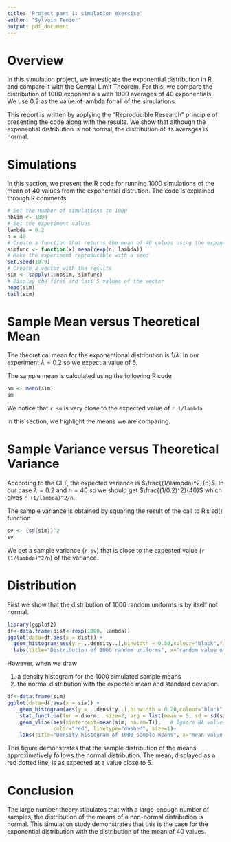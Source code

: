 ```yaml
---
title: 'Project part 1: simulation exercise'
author: "Sylvain Tenier"
output: pdf_document
---
```


# Overview

In this simulation project, we investigate the exponential distribution in R and compare it with the Central Limit Theorem. For this, we compare the distribution of 1000 exponentials with 1000 averages of 40 exponentials. We use 0.2 as the value of lambda for all of the simulations.

This report is written by applying the "Reproducible Research" principle of presenting the code along with the results. We show that although the exponential distribution is not normal, the distribution of its averages is normal. 

# Simulations

In this section, we present the R code for running 1000 simulations of the mean of 40 values from the exponential distrution. The code is explained through R comments

```r
# Set the number of simulations to 1000 
nbsim <- 1000 
# Set the experiment values
lambda = 0.2
n = 40
# Create a function that returns the mean of 40 values using the exponential distribution 
simfunc <- function(x) mean(rexp(n, lambda)) 
# Make the experiment reproducible with a seed
set.seed(1979)
# Create a vector with the results
sim <- sapply(1:nbsim, simfunc)
# Display the first and last 5 values of the vector
head(sim)
tail(sim)

```

# Sample Mean versus Theoretical Mean

The theoretical mean for the exponentional distribution is $1/\lambda$. In our experiment $\lambda=0.2$ so we expect a value of 5.

The sample mean is calculated using the following R code

```r
sm <- mean(sim)
sm
```
We notice that `r sm` is very close to the expected value of `r 1/lambda`


In this section, we highlight the means we are comparing. 
 
# Sample Variance versus Theoretical Variance

According to the CLT, the expected variance is $\frac{(1/\lambda)^2}{n}$. In our case $\lambda=0.2$ and $n=40$ so we should get $\frac{(1/0.2)^2}{40}$ which gives `r (1/lambda)^2/n`.

The sample variance is obtained by squaring the result of the call to R's sd() function
```r
sv <- (sd(sim))^2
sv
```
We get a sample variance (`r sv`) that is close to the expected value (`r (1/lambda)^2/n`) of the variance.


# Distribution
First we show that the distribution of 1000 random uniforms is by itself not normal.
```r
library(ggplot2)
df<-data.frame(dist<-rexp(1000, lambda))
ggplot(data=df,aes(x = dist)) + 
  geom_histogram(aes(y = ..density..),binwidth = 0.50,colour="black",fill="chartreuse1")+
  labs(title="Distribution of 1000 random uniforms", x="random value of the uniform distribution")
```

However, when we draw

1. a density histogram for the 1000 simulated sample means
2. the normal distribution with the expected mean and standard deviation.

```r
df<-data.frame(sim)
ggplot(data=df,aes(x = sim)) + 
    geom_histogram(aes(y = ..density..),binwidth = 0.20,colour="black",fill="chartreuse1")+
    stat_function(fun = dnorm,  size=2, arg = list(mean = 5, sd = sd(sim)))+
    geom_vline(aes(xintercept=mean(sim, na.rm=T)),   # Ignore NA values for mean
               color="red", linetype="dashed", size=1)+
    labs(title="Density histogram of 1000 sample means", x="mean value with n=40")


```

This figure demonstrates that the sample distribution of the means approximatively follows the normal distribution. The mean, displayed as a red dotted line, is as expected at a value close to 5.

# Conclusion
 
 The large number theory stipulates that with a large-enough number of samples, the distribution of the means of a non-normal distribution is normal. This simulation study demonstrates that this is the case for the exponential distribution with the distribution of the mean of 40 values.